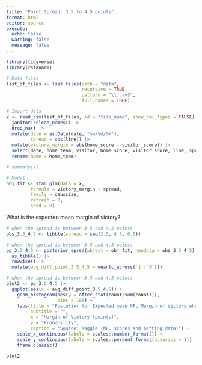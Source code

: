 ```yaml
---
title: "Point Spread: 3.5 to 4.5 points"
format: html
editor: source
execute: 
  echo: false
  warning: false
  message: false
---
```


```r
library(tidyverse)
library(rstanarm)
```

```r
# Data files
list_of_files <- list.files(path = "data",
                            recursive = TRUE,
                            pattern = "\\.csv$",
                            full.names = TRUE)  
```

```r
# Import data
x <- read_csv(list_of_files, id = "file_name", show_col_types = FALSE) |> 
  janitor::clean_names() |> 
  drop_na() |>
  mutate(date = as.Date(date, "%m/%d/%Y"),
         spread = abs(line)) |> 
  mutate(victory_margin = abs(home_score - visitor_score)) |> 
  select(date, home_team, visitor, home_score, visitor_score, line, spread, victory_margin) |> 
  rename(home = home_team)
```

```r
# summary(x)
```

```r
# Model
obj_fit <- stan_glm(data = x,
         formula = victory_margin ~ spread,
         family = gaussian,
         refresh = 0,
         seed = 9)
```

What is the expected mean margin of victory?

```r
# when the spread is between 3.5 and 4.5 points
obs_3.5_4.5 <- tibble(spread = seq(3.5, 4.5, 0.5))
```

```r
# when the spread is between 3.5 and 4.5 points
pp_3.5_4.5 <- posterior_epred(object = obj_fit, newdata = obs_3.5_4.5) |> 
  as_tibble() |> 
  rowwise() |> 
  mutate(avg_diff_point_3.5_4.5 = mean(c_across(`1`:`3`)))

```

```r
# when the spread is between 3.5 and 4.5 points
plot2 <- pp_3.5_4.5 |> 
  ggplot(aes(x = avg_diff_point_3.5_4.5)) +
    geom_histogram(aes(y = after_stat(count/sum(count))),
                   bins = 100) +
    labs(title = "Posterior for Expected mean NFL Margin of Victory when Absolute Point Spread \nis between 3.5 and 4.5 points",
         subtitle = "",
         x = "Margin of Victory (points)",
         y = "Probability",
         caption = "Source: Kaggle (NFL scores and betting data)") +
    scale_x_continuous(labels = scales::number_format()) +
    scale_y_continuous(labels = scales::percent_format(accuracy = 1))  +
    theme_classic()
```

```r
plot2
```
